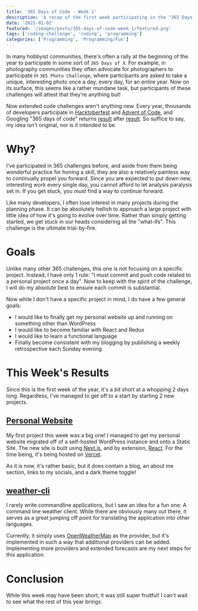 ```yaml
---
title: '365 Days of Code - Week 1'
description: 'A recap of the first week participating in the "365 Days of Code" challenge, where the author commits and pushes code related to a personal project daily. The post discusses the motivation behind the challenge, the author''s goals, and the results of the first week, including the migration of the personal website from WordPress to a Static Site built with Next.js and React, and the creation of a command line weather client.'
date: '2022-01-02'
featured: '/images/posts/365-days-of-code-week-1/featured.png'
tags: ['coding-challenge', 'coding', 'programming']
categories: ['Programming', 'Programming/Fun']
---
```


In many hobbyist communities, there's often a rally at the beginning of the year to participate in some sort of `365 Days of X`. For example, in photography communities they often advocate for photographers to participate in `365 Photo Challenge`, where participants are asked to take a unique, interesting photo once a day, every day, for an entire year. Now on its surface, this seems like a rather mundane task, but participants of these challenges will attest that they're anything but!

Now extended code challenges aren't anything new. Every year, thousands of developers participate in [Hacktoberfest](https://hacktoberfest.digitalocean.com/) and [Advent of Code](https://adventofcode.com/), and Googling "365 days of code" returns [result](https://medium.com/@ovidijusparsiunas/the-365-days-of-code-challenge-42a309917b2e) after [result](https://365daysofcode.com/). So suffice to say, my idea isn't original, nor is it intended to be.

# Why?

I've participated in 365 challenges before, and aside from them being wonderful practice for honing a skill, they are also a relatively painless way to continually propel you forward. Since you are expected to put down new, interesting work every single day, you cannot afford to let analysis paralysis set in. If you get stuck, you *must* find a way to continue forward.

Like many developers, I often lose interest in many projects during the planning phase. It can be absolutely hellish to approach a large project with little idea of how it's going to evolve over time. Rather than simply getting started, we get stuck in our heads considering all the "what-ifs". This challenge is the ultimate trial-by-fire.

# Goals

Unlike many other 365 challenges, this one is not focusing on a specific project. Instead, I have only 1 rule: "I must commit and push code related to a personal project once a day". Now to keep with the spirit of the challenge, I will do my absolute best to ensure each commit is substantial.

Now while I don't have a specific project in mind, I do have a few general goals:

- I would like to finally get my personal website up and running on something other than WordPress
- I would like to become familiar with React and Redux
- I would like to learn a functional language
- Finally become consistent with my blogging by publishing a weekly retrospective each Sunday evening

# This Week's Results

Since this is the first week of the year, it's a *bit* short at a whopping 2 days long. Regardless, I've managed to get off to a start by starting 2 new projects.

## [Personal Website](https://github.com/JerrettDavis/personal-site)

My first project this week was a big one! I managed to get my personal website migrated off of a self-hosted WordPress instance and onto a Static Site. The new site is built using [Next.js](https://nextjs.org), and by extension, [React](https://reactjs.org). For the time being, it's being hosted on [Vercel](https://vercel.com).

As it is now, it's rather basic, but it does contain a blog, an about me section, links to my socials, and a dark theme toggle!

## [weather-cli](https://github.com/JerrettDavis/weather-cli)

I rarely write commandline applications, but I saw an idea for a fun one: A command line weather client. While there are obviously many out there, it serves as a great jumping off point for translating the application into other languages.

Currently, it simply uses [OpenWeatherMap](https://openweathermap.org) as the provider, but it's implemented in such a way that additional providers can be added. Implementing more providers and extended forecasts are my next steps for this application.

# Conclusion

While this week may have been short, it was still super fruitful! I can't wait to see what the rest of this year brings.

